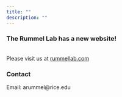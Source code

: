 ```yaml
---
title: ""
description: ""
---
```


<h3>**The Rummel Lab has a new website!**</h3>
<br>
Please visit us at [rummellab.com](https://rummellab.com/)

<h3>Contact</h3>

Email: arummel@rice.edu
